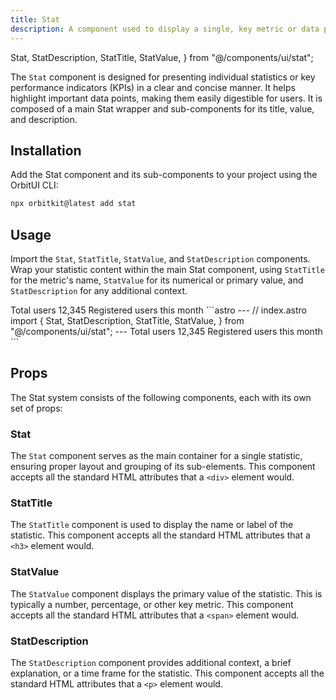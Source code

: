 ```yaml
---
title: Stat
description: A component used to display a single, key metric or data point with an optional title, value, and description.
---
```


  Stat,
  StatDescription,
  StatTitle,
  StatValue,
} from "@/components/ui/stat";

The `Stat` component is designed for presenting individual statistics or key performance indicators (KPIs) in a clear and concise manner. It helps highlight important data points, making them easily digestible for users. It is composed of a main Stat wrapper and sub-components for its title, value, and description.

## Installation
Add the Stat component and its sub-components to your project using the OrbitUI CLI:

```bash
npx orbitkit@latest add stat
```

## Usage

Import the `Stat`, `StatTitle`, `StatValue`, and `StatDescription` components. Wrap your statistic content within the main Stat component, using `StatTitle` for the metric's name, `StatValue` for its numerical or primary value, and `StatDescription` for any additional context.

<Tabs>
  <TabItem label="Preview">
    <PreviewCard>
      <Stat>
        <StatTitle> Total users </StatTitle>
        <StatValue> 12,345 </StatValue>
        <StatDescription> Registered users this month </StatDescription>
      </Stat>
    </PreviewCard>
  </TabItem>
  <TabItem label="Code">
    ```astro
    ---
    // index.astro
    import {
      Stat,
      StatDescription,
      StatTitle,
      StatValue,
    } from "@/components/ui/stat";
    ---
    <Stat>
      <StatTitle> Total users </StatTitle>
      <StatValue> 12,345 </StatValue>
      <StatDescription> Registered users this month </StatDescription>
    </Stat>
    ```
  </TabItem>
</Tabs>

## Props

The Stat system consists of the following components, each with its own set of props:

### Stat

The `Stat` component serves as the main container for a single statistic, ensuring proper layout and grouping of its sub-elements. This component accepts all the standard HTML attributes that a `<div>` element would.

### StatTitle

The `StatTitle` component is used to display the name or label of the statistic. This component accepts all the standard HTML attributes that a `<h3>` element would.

### StatValue

The `StatValue` component displays the primary value of the statistic. This is typically a number, percentage, or other key metric. This component accepts all the standard HTML attributes that a `<span>` element would.

### StatDescription

The `StatDescription` component provides additional context, a brief explanation, or a time frame for the statistic. This component accepts all the standard HTML attributes that a `<p>` element would.